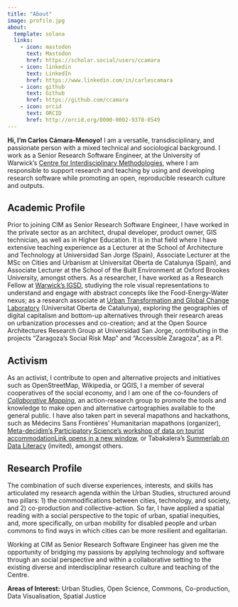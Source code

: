 ```yaml
---
title: "About"
image: profile.jpg
about:
  template: solana
  links:
    - icon: mastodon
      text: Mastodon
      href: https://scholar.social/users/ccamara
    - icon: linkedin
      text: LinkedIn
      href: https://www.linkedin.com/in/carlescamara
    - icon: github
      text: Github
      href: https://github.com/ccamara
    - icon: orcid
      text: ORCID
      href: http://orcid.org/0000-0002-9378-0549
---
```


**Hi, I'm Carlos Cámara-Menoyo!** I am a versatile, transdisciplinary, and passionate person with a mixed technical and sociological background. I work as a Senior Research Software Engineer, at the University of Warwick's [Centre for Interdisciplinary Methodologies](https://warwick.ac.uk/fac/cross_fac/cim), where I am responsible to support research and teaching by using and developing research software while promoting an open, reproducible research culture and outputs.

## Academic Profile

Prior to joining CIM as Senior Research Software Engineer, I have worked in the private sector as an architect, drupal developer, product owner, GIS technician, as well as in Higher Education. It is in that field where I have extensive teaching experience as a Lecturer at the School of Architecture and Technology at Universidad San Jorge (Spain), Associate Lecturer at the MSc on Cities and Urbanism at Universitat Oberta de Catalunya (Spain), and Associate Lecturer at the School of the Built Environment at Oxford Brookes University, amongst others. As a researcher, I have worked as a Research Fellow at [Warwick's IGSD](https://warwick.ac.uk/igsd), studiying the role visual representations to understand and engage with abstract concepts like the Food-Energy-Water nexus; as a research associate at [Urban Transformation and Global Change Laboratory](https://www.uoc.edu/portal/en/in3/recerca/grups/urban_transformation_and) (Universitat Oberta de Catalunya), exploring the geographies of digital capitalism and bottom-up alternatives through their research areas on urbanization processes and co-creation; and at the Open Source Architectures Research Group at Universidad San Jorge, contributing in the projects "Zaragoza's Social Risk Map" and "Accessible Zaragoza", as a PI.

## Activism

As an activist, I contribute to open and alternative projects and initiatives such as OpenStreetMap, Wikipedia, or QGIS, I a member of several cooperatives of the social economy, and I am one of the co-founders of [*Collaborative Mapping*](https://mapcolabora.org/), an action-research group to promote the tools and knowledge to make open and alternative cartographies available to the general public. I have also taken part in several mapathons and hackathons, such as Médecins Sans Frontières' Humanitarian mapathons (organizer), [Meta-decidim's Participatory Science's workshop of data on tourist accommodationLink opens in a new window](https://meta.decidim.org/assemblies/eix-lab/f/130/meetings/1135?locale=en), or Tabakalera's [Summerlab on Data Literacy](https://www.tabakalera.eus/en/node/32918) (invited), amongst others.

## Research Profile

The combination of such diverse experiences, interests, and skills has articulated my research agenda within the Urban Studies, structured around two pillars: 1) the commodifications between cities, technology, and society, and 2) co-production and collective-action. So far, I have applied a spatial reading with a social perspective to the topic of urban, spatial inequities, and, more specifically, on urban mobility for disabled people and urban commons to find ways in which cities can be more resilient and egalitarian.

Working at CIM as Senior Research Software Engineer has given me the opportunity of bridging my passions by applying technology and software through an social perspective and within a collaborative setting to the existing diverse and interdisciplinar research culture and teaching of the Centre.

**Areas of Interest:** Urban Studies, Open Science, Commons, Co-production, Data Visualisation, Spatial Justice
